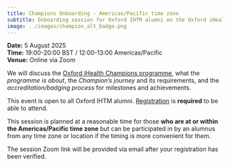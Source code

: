 ```yaml
---
title: Champions Onboarding - Americas/Pacific time zone
subtitle: Onboarding session for Oxford IHTM alumni on the Oxford iHealth Champions programme
image: ../images/champion_alt_badge.png
---
```


::: {.column-margin}
**Date:** 5 August 2025    
**Time:** 19:00-20:00 BST / 12:00-13:00 Americas/Pacific    
**Venue:** Online via Zoom    
:::

We will discuss the [Oxford iHealth Champions programme](https://oxford-ihtm.io/champions/), what the *programme is about*, the *Champion's journey* and its requirements, and the *accreditation/badging process* for milestones and achievements.

This event is open to all Oxford IHTM alumni. [Registration](https://forms.gle/vWy1qMbjALSHAswY7){.external target="_blank"} is **required** to be able to attend.

This session is planned at a reasonable time for those **who are at or within the Americas/Pacific time zone** but can be participated in by an alumnus from any time zone or location if the timing is more convenient for them.

The session Zoom link will be provided via email after your registration has been verified.


